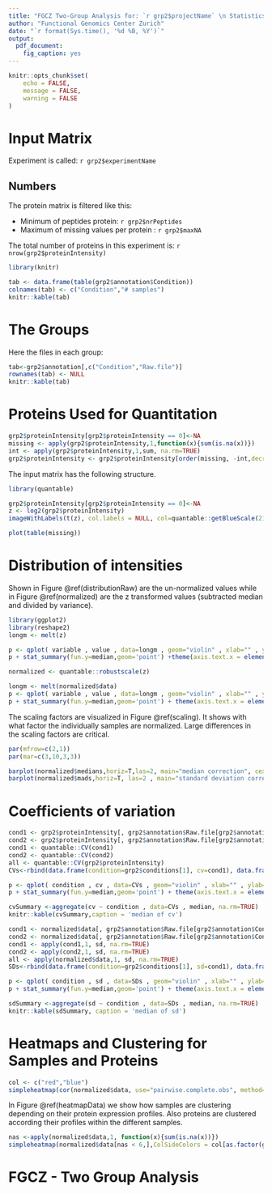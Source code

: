 ```yaml
---
title: "FGCZ Two-Group Analysis for: `r grp2$projectName` \n Statistics for a Quantitative Protein Matrix"
author: "Functional Genomics Center Zurich"
date: "`r format(Sys.time(), '%d %B, %Y')`"
output:
  pdf_document:
    fig_caption: yes
---
```


```r
knitr::opts_chunk$set(
	echo = FALSE,
	message = FALSE,
	warning = FALSE
)
```



# Input Matrix

Experiment is called: `r grp2$experimentName`

## Numbers

The protein matrix is filtered like this:

- Minimum of peptides protein: `r grp2$nrPeptides`
- Maximum of missing values per protein : `r grp2$maxNA`

The total number of proteins in this experiment is: `r nrow(grp2$proteinIntensity)`


```r
library(knitr)

tab <- data.frame(table(grp2$annotation$Condition))
colnames(tab) <- c("Condition","# samples")
knitr::kable(tab)


```


# The Groups

Here the files in each group:

```r
tab<-grp2$annotation[,c("Condition","Raw.file")]
rownames(tab) <- NULL
knitr::kable(tab)

```

\pagebreak

# Proteins Used for Quantitation


```r

grp2$proteinIntensity[grp2$proteinIntensity == 0]<-NA
missing <- apply(grp2$proteinIntensity,1,function(x){sum(is.na(x))})
int <- apply(grp2$proteinIntensity,1,sum, na.rm=TRUE)
grp2$proteinIntensity <- grp2$proteinIntensity[order(missing, -int,decreasing = T),]
```


The input matrix has the following structure.


```r
library(quantable)

grp2$proteinIntensity[grp2$proteinIntensity == 0]<-NA
z <- log2(grp2$proteinIntensity)
imageWithLabels(t(z), col.labels = NULL, col=quantable::getBlueScale(21))

```

```r

plot(table(missing))
```

\pagebreak


# Distribution of intensities

Shown in Figure \@ref(distributionRaw) are the un-normalized values while in Figure  \@ref(normalized)
are the z transformed values (subtracted median and divided by variance).

```r
library(ggplot2)
library(reshape2)
longm <- melt(z)

p <- qplot( variable , value , data=longm , geom="violin" , xlab="" , ylab="log10(I)")
p + stat_summary(fun.y=median,geom='point') +theme(axis.text.x = element_text(angle = 90, hjust = 1))

```



```r
normalized <- quantable::robustscale(z)

longm <- melt(normalized$data)
p <- qplot( variable , value , data=longm , geom="violin" , xlab="" , ylab="log10(I)")
p + stat_summary(fun.y=median,geom='point') + theme(axis.text.x = element_text(angle = 90, hjust = 1))

```

The scaling factors are visualized in Figure \@ref(scaling). It shows with what factor the individually samples
are normalized. Large differences in the scaling factors are critical.

```r
par(mfrow=c(2,1))
par(mar=c(3,10,3,3))

barplot(normalized$medians,horiz=T,las=2, main="median correction", cex.names = 0.6)
barplot(normalized$mads,horiz=T, las=2 , main="standard deviation correction", cex.names = 0.6)

```


\pagebreak

# Coefficients of variation

```r
cond1 <- grp2$proteinIntensity[, grp2$annotation$Raw.file[grp2$annotation$Condition == grp2$conditions[1]]]
cond2 <- grp2$proteinIntensity[, grp2$annotation$Raw.file[grp2$annotation$Condition == grp2$conditions[2]]]
cond1 <- quantable::CV(cond1)
cond2 <- quantable::CV(cond2)
all <- quantable::CV(grp2$proteinIntensity)
CVs<-rbind(data.frame(condition=grp2$conditions[1], cv=cond1), data.frame(condition=grp2$conditions[2],cv=cond2 ), data.frame(condition="all", cv=all))

p <- qplot( condition , cv , data=CVs , geom="violin" , xlab="" , ylab="log10(I)")
p + stat_summary(fun.y=median,geom='point') + theme(axis.text.x = element_text(angle = 90, hjust = 1))

```


```r
cvSummary <-aggregate(cv ~ condition , data=CVs , median, na.rm=TRUE)
knitr::kable(cvSummary,caption = 'median of cv')
```

\pagebreak

```r
cond1 <- normalized$data[, grp2$annotation$Raw.file[grp2$annotation$Condition == grp2$conditions[1]]]
cond2 <- normalized$data[, grp2$annotation$Raw.file[grp2$annotation$Condition == grp2$conditions[2]]]
cond1 <- apply(cond1,1, sd, na.rm=TRUE)
cond2 <- apply(cond2,1, sd, na.rm=TRUE)
all <- apply(normalized$data,1, sd, na.rm=TRUE)
SDs<-rbind(data.frame(condition=grp2$conditions[1], sd=cond1), data.frame(condition=grp2$conditions[2],sd=cond2 ), data.frame(condition="all", sd=all))

p <- qplot( condition , sd , data=SDs , geom="violin" , xlab="" , ylab="log10(I)")
p + stat_summary(fun.y=median,geom='point') + theme(axis.text.x = element_text(angle = 90, hjust = 1))

```

```r
sdSummary <-aggregate(sd ~ condition , data=SDs , median, na.rm=TRUE)
knitr::kable(sdSummary, caption = 'median of sd')
```

\pagebreak

# Heatmaps and Clustering for Samples and Proteins


```r
col <- c("red","blue")
simpleheatmap(cor(normalized$data, use="pairwise.complete.obs", method="spearman")^2,palette = getGreensScale(21),ColSideColors = col[as.factor(grp2$annotation$Condition)], margins = c(10,3))

```



In Figure \@ref(heatmapData) we show how samples are clustering depending on their protein expression profiles.
Also proteins are clustered according their profiles within the different samples.


```r
nas <-apply(normalized$data,1, function(x){sum(is.na(x))})
simpleheatmap(normalized$data[nas < 6,],ColSideColors = col[as.factor(grp2$annotation$Condition)], margins=c(10,3) )

```


# FGCZ - Two Group Analysis 
